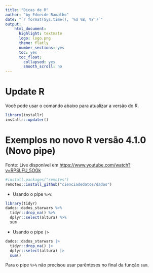 ```yaml
---
title: "Dicas de R"
author: "by Edneide Ramalho"
date: "`r format(Sys.time(), '%d %B, %Y')`"
output: 
    html_document:
      highlight: textmate
      logo: logo.png
      theme: flatly
      number_sections: yes
      toc: yes
      toc_float:
        collapsed: yes
        smooth_scroll: no
---
```


# Update R

Você pode usar o comando abaixo para atualizar a versão do R.

```r
library(installr)
installr::updater()
```

# Exemplos no novo R versão 4.1.0 (Novo pipe)

Fonte: Live disponível em <https://www.youtube.com/watch?v=RPSLFU_5OGk>

```r
#install.packages("remotes")
remotes::install_github("cienciadedatos/dados")
```

-   Usando o pipe `%>%`:

```r
library(tidyr)
dados::dados_starwars %>%
  tidyr::drop_na() %>% 
  dplyr::select(altura) %>% 
  sum
```

-   Usando o pipe `|>`

```r
dados::dados_starwars |>
  tidyr::drop_na() |>
  dplyr::select(altura) |>
  sum()
```

Para o pipe `%>%` não precisou usar parênteses no final da função `sum`.
